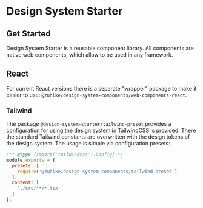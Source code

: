 
<Meta title="Intro"/>

# Design System Starter

## Get Started

Design System Starter is a reusable component library. All components are native web components, which allow to be used
in any framework.

## React

For current React versions there is a separate "wrapper" package to make it easier to use:
`@zuhlke/design-system-components/web-components-react`.

### Tailwind

The package `@design-system-starter/tailwind-preset` provides a configuration for using the design system in TailwindCSS
is provided. There the standard Tailwind constants are overwritten with the design tokens of the design system.
The usage is simple via configuration presets:

```javascript
/** @type {import('tailwindcss').Config} */
module.exports = {
  presets: [
    require('@zuhlke/design-system-components/tailwind-preset')
  ],
  content: [
    './src/**/*.tsx'
  ]
};
```
